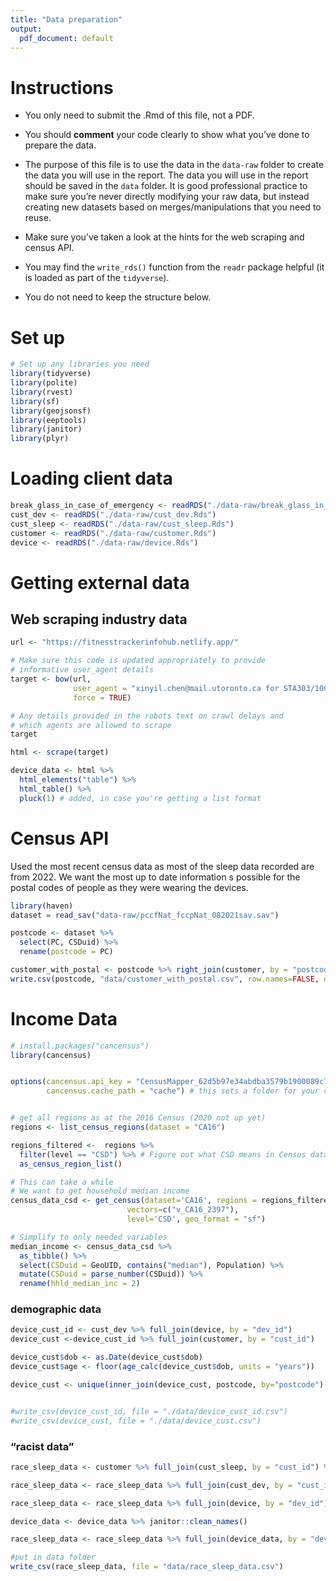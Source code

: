 ```yaml
---
title: "Data preparation"
output:
  pdf_document: default
---
```


# Instructions

- You only need to submit the .Rmd of this file, not a PDF.

- You should __comment__ your code clearly to show what you've done to prepare the data.

- The purpose of this file is to use the data in the `data-raw` folder to create the data you will use in the report. The data you will use in the report should be saved in the `data` folder. It is good professional practice to make sure you're never directly modifying your raw data, but instead creating new datasets based on merges/manipulations that you need to reuse.

- Make sure you've taken a look at the hints for the web scraping and census API. 

- You may find the `write_rds()` function from the `readr` package helpful (it is loaded as part of the `tidyverse`).

- You do not need to keep the structure below.

# Set up

```r
# Set up any libraries you need
library(tidyverse)
library(polite)
library(rvest)
library(sf)
library(geojsonsf)
library(eeptools)
library(janitor)
library(plyr)
```

# Loading client data

```r
break_glass_in_case_of_emergency <- readRDS("./data-raw/break_glass_in_case_of_emergency.Rds")
cust_dev <- readRDS("./data-raw/cust_dev.Rds")
cust_sleep <- readRDS("./data-raw/cust_sleep.Rds")
customer <- readRDS("./data-raw/customer.Rds")
device <- readRDS("./data-raw/device.Rds")
```

# Getting external data

## Web scraping industry data

```r
url <- "https://fitnesstrackerinfohub.netlify.app/"

# Make sure this code is updated appropriately to provide 
# informative user_agent details
target <- bow(url,
              user_agent = "xinyil.chen@mail.utoronto.ca for STA303/1002 project",
              force = TRUE)

# Any details provided in the robots text on crawl delays and 
# which agents are allowed to scrape
target

html <- scrape(target)

device_data <- html %>% 
  html_elements("table") %>% 
  html_table() %>% 
  pluck(1) # added, in case you're getting a list format

```

# Census API
Used the most recent census data as most of the sleep data recorded are from 2022. We want the most up to date information s possible for the postal codes of people as they were wearing the devices. 
```r
library(haven)
dataset = read_sav("data-raw/pccfNat_fccpNat_082021sav.sav")

postcode <- dataset %>% 
  select(PC, CSDuid) %>%
  rename(postcode = PC)

customer_with_postal <- postcode %>% right_join(customer, by = "postcode")
write.csv(postcode, "data/customer_with_postal.csv", row.names=FALSE, quote=FALSE) 
```


# Income Data

```r
# install.packages("cancensus")
library(cancensus)


options(cancensus.api_key = "CensusMapper_62d5b97e34abdba3579b1900089c724a",
        cancensus.cache_path = "cache") # this sets a folder for your cache


# get all regions as at the 2016 Census (2020 not up yet)
regions <- list_census_regions(dataset = "CA16")

regions_filtered <-  regions %>% 
  filter(level == "CSD") %>% # Figure out what CSD means in Census data
  as_census_region_list()

# This can take a while
# We want to get household median income
census_data_csd <- get_census(dataset='CA16', regions = regions_filtered,
                          vectors=c("v_CA16_2397"), 
                          level='CSD', geo_format = "sf")

# Simplify to only needed variables
median_income <- census_data_csd %>% 
  as_tibble() %>% 
  select(CSDuid = GeoUID, contains("median"), Population) %>% 
  mutate(CSDuid = parse_number(CSDuid)) %>% 
  rename(hhld_median_inc = 2)

```

### demographic data

```r
device_cust_id <- cust_dev %>% full_join(device, by = "dev_id")
device_cust <-device_cust_id %>% full_join(customer, by = "cust_id")

device_cust$dob <- as.Date(device_cust$dob)
device_cust$age <- floor(age_calc(device_cust$dob, units = "years"))

device_cust <- unique(inner_join(device_cust, postcode, by="postcode") )


#write_csv(device_cust_id, file = "./data/device_cust_id.csv")
#write_csv(device_cust, file = "./data/device_cust.csv")
```


### "racist data"
```r
race_sleep_data <- customer %>% full_join(cust_sleep, by = "cust_id") %>% select("cust_id", "sex", "emoji_modifier", "date", "duration", "flags") %>% filter(!is.na(date)) %>% filter(!is.na(duration)) %>% filter(!is.na(flags)) %>% filter(!is.na(emoji_modifier))

race_sleep_data <- race_sleep_data %>% full_join(cust_dev, by = "cust_id") 

race_sleep_data <- race_sleep_data %>% full_join(device, by = "dev_id") %>% select("cust_id", "sex", "emoji_modifier", "date", "duration", "flags", "dev_id", "device_name")

device_data <- device_data %>% janitor::clean_names() 

race_sleep_data <- race_sleep_data %>% full_join(device_data, by = "device_name") %>% select("cust_id", "sex", "emoji_modifier", "date", "duration", "flags", "device_name", "line", "battery_life", "water_resitance", "heart_rate_sensor", "pulse_oximiter", "gps", "sleep_tracking", "smart_notifications")

#put in data folder
write_csv(race_sleep_data, file = "data/race_sleep_data.csv")
```






